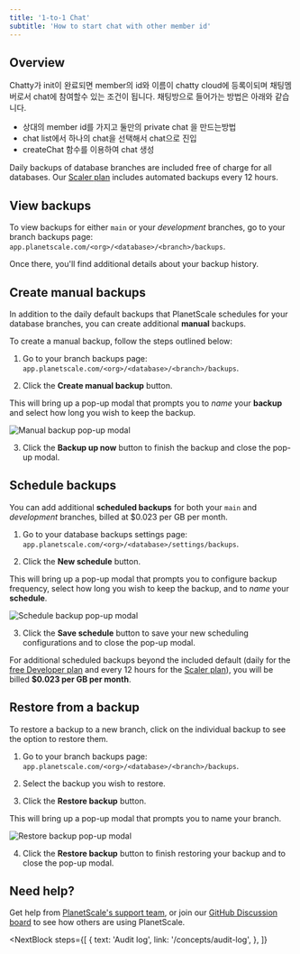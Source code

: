 ```yaml
---
title: '1-to-1 Chat'
subtitle: 'How to start chat with other member id'
---
```


## Overview

Chatty가 init이 완료되면 member의 id와 이름이 chatty cloud에 등록이되며 채팅멤버로서 chat에 참여할수 있는 조건이 됩니다.
채팅방으로 들어가는 방법은 아래와 같습니다. 
- 상대의 member id를 가지고 둘만의 private chat 을 만드는방법
- chat list에서 하나의 chat을 선택해서 chat으로 진입
- createChat 함수를 이용하여 chat 생성

<InfoBlock type="note">
  Daily backups of database branches are included free of charge for all databases. Our <a href="https://docs.planetscale.com/concepts/billing#planetscale-plans">Scaler plan</a> includes automated backups every 12 hours.
</InfoBlock>

## View backups

To view backups for either `main` or your _development_ branches, go to your branch backups page: `app.planetscale.com/<org>/<database>/<branch>/backups`.

Once there, you'll find additional details about your backup history.

## Create manual backups

In addition to the daily default backups that PlanetScale schedules for your database branches, you can create additional **manual** backups.

To create a manual backup, follow the steps outlined below:

1. Go to your branch backups page: `app.planetscale.com/<org>/<database>/<branch>/backups`.

2. Click the **Create manual backup** button.

This will bring up a pop-up modal that prompts you to _name_ your **backup** and select how long you wish to keep the backup.

![Manual backup pop-up modal](/img/docs/settings-backup-modal.png)

3. Click the **Backup up now** button to finish the backup and close the pop-up modal.

## Schedule backups

You can add additional **scheduled backups** for both your `main` and _development_ branches, billed at $0.023 per GB per month.

1. Go to your database backups settings page: `app.planetscale.com/<org>/<database>/settings/backups`.

2. Click the **New schedule** button.

This will bring up a pop-up modal that prompts you to configure backup frequency, select how long you wish to keep the backup, and to _name_ your **schedule**.

![Schedule backup pop-up modal](/img/docs/backup-schedule-modal.png)

3. Click the **Save schedule** button to save your new scheduling configurations and to close the pop-up modal.

<InfoBlock type="note">
  For additional scheduled backups beyond the included default (daily for the <a href="https://docs.planetscale.com/concepts/billing#planetscale-plans">free Developer plan</a> and every 12 hours for the <a href="https://docs.planetscale.com/concepts/billing#planetscale-plans">Scaler plan</a>), you will be billed <b>$0.023 per GB per month</b>.
</InfoBlock> 

## Restore from a backup

To restore a backup to a new branch, click on the individual backup to see the option to restore them.

1. Go to your branch backups page: `app.planetscale.com/<org>/<database>/<branch>/backups`.

2. Select the backup you wish to restore.

3. Click the **Restore backup** button.

This will bring up a pop-up modal that prompts you to name your branch.

![Restore backup pop-up modal](/img/docs/restore-backup-modal.png)

4. Click the **Restore backup** button to finish restoring your backup and to close the pop-up modal.

## Need help?

Get help from [PlanetScale's support team](https://www.planetscale.com/support), or join our [GitHub Discussion board](https://github.com/planetscale/beta/discussions) to see how others are using PlanetScale.

<NextBlock
  steps={[
    {
      text: 'Audit log',
      link: '/concepts/audit-log',
    },
  ]}
></NextBlock>
